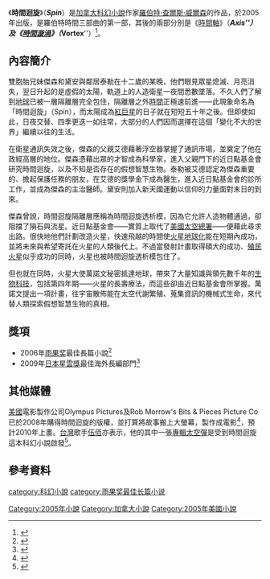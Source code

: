 {{NoteTA|G1=Show}}
{{infobox Book
| name             = 時間迴旋
| title_orig       ='''''Spin'''''
| image            = Spin(1stEd).jpg
| caption          = 第一版封面（精裝書）
| author           = -{zh-hant:[[羅伯特·查爾斯·威爾森|羅伯特·查爾斯·威爾森]];zh-hans:[[罗伯特·查尔斯·威尔森|罗伯特·查尔斯·威尔森]]}-
| translator      = 陳宗琛
| country          = -{zh-hans:[[中国|中国]];zh-hant:[[台灣|台灣]]}-
| language         = -{zh-hans:[[简体中文|简体中文]];zh-hant:[[繁體中文|繁體中文]]}-
| series           = [[時間三部曲|時間三部曲]]
| genre            = [[科幻|科幻]]
| publisher        = -{zh-hans:[[新星出版社|新星出版社]];zh-hant:[[貓頭鷹出版社|貓頭鷹出版社]]}-
| release_date     = 2005年
| isbn             = -{zh-hans:9787802254459;zh-hant:9789867001665}-
| preceded_by      = 
| followed_by      = [[時間軸_(小說)|時間軸]]
}}
《'''時間迴旋'''》（'''''Spin'''''）是[[加拿大|加拿大]][[科幻小說|科幻小說]]作家[[羅伯特·查爾斯·威爾森|羅伯特·查爾斯·威爾森]]的作品，於2005年出版，是羅伯特時間三部曲的第一部，其後的兩部分別是《[[時間軸_(小說)|時間軸]]》（'''''Axis'''''）及《[[時間漩渦|時間漩渦]]》（'''''Vortex'''''）<ref>{{Cite web |url=http://pkusf.net/readart.php?class=khpp&an=20080726100205 |title=宇宙波澜的留白──威尔森的《时间轴》（Axis） |access-date=2010-02-27 |archive-date=2012-04-02 |archive-url=https://web.archive.org/web/20120402041048/http://www.pkusf.net/readart.php?class=khpp&an=20080726100205 |dead-url=yes }}</ref>。

==內容簡介==
雙胞胎兄妹傑森和黛安與鄰居泰勒在十二歲的某晚，他們眼見眾星熄滅、月亮消失，翌日升起的是虛假的太陽，軌道上的人造衛星一夜間悉數墜落。不久人們了解到[[地球|地球]]已被一層隔離層完全包住，隔離層之外[[時間|時間]]正極速前進——此現象命名為「時間迴旋」（Spin），而太陽成為[[紅巨星|紅巨星]]的日子就在短短五十年之後。但即使如此，日夜交替、四季更迭一如往常，大部分的人們因而選擇在這個「變化不大的世界」繼續以往的生活。

在衛星通訊失效之後，傑森的父親艾德藉著浮空器掌握了通訊市場，並奠定了他在政經高層的地位。傑森憑藉出眾的才智成為科學家，進入父親門下的近日點基金會研究時間迴旋，以及不知是否存在的假想智慧生物。泰勒被艾德認定為傑森重要的、擔起保護任務的朋友，在艾德的獎學金下成為醫生，進入近日點基金會的診所工作，並成為傑森的主治醫師。黛安則加入新天國運動以信仰的力量面對末日的到來。

傑森曾說，時間迴旋隔離層應稱為時間迴旋透析模，因為它允許人造物體通過，卻阻擋了隕石與流星。近日點基金會——實質上取代了[[美國太空總署|美國太空總署]]——便藉此尋求出路。很快地他們計劃改造火星，快速飛越的時間使[[火星地球化|火星地球化]]能在短期內成功，並將未來與希望寄託在火星的人類後代上。不過當發射計畫取得碩大的成功、[[殖民火星|殖民火星]]似乎成功的同時，火星也被時間迴旋透析模包住了。

但也就在同時，火星大使萬諾文秘密抵達地球，帶來了大量知識與領先數千年的[[生物科技|生物科技]]，包括第四年期——火星的長壽療法，而這些卻由近日點基金會所掌握。萬諾文提出一項計畫，往宇宙散佈能在太空代謝繁殖、蒐集資訊的機械式生命，來代替人類探索假想智慧生物的真相。

==獎項==
*2006年[[雨果奖|雨果奖]]最佳長篇小說<ref>{{Cite web |url=http://www.locusmag.com/2006/News/08_HugoCampbellWinners.html |title=Hugo and Campbell Awards Winners |accessdate=2010-02-27 |archive-date=2013-07-11 |archive-url=https://www.webcitation.org/6I1yqR9Ng?url=http://www.locusmag.com/2006/News/08_HugoCampbellWinners.html |dead-url=no }}</ref>
*2009年[[日本|日本]][[星雲獎_(日本)|星雲獎]]最佳海外長編部門<ref>{{Cite web |url=http://www.sf-fan.gr.jp/awards/2009result.html |title=2009年星雲賞 |access-date=2010-02-27 |archive-date=2020-02-04 |archive-url=https://web.archive.org/web/20200204082901/http://www.sf-fan.gr.jp/awards/2009result.html |dead-url=no }}</ref>

==其他媒體==
[[美國|美國]]電影製作公司Olympus Pictures及Rob Morrow's Bits & Pieces Picture Co已於2008年購得時間迴旋的版權，並打算將故事搬上大螢幕，製作成電影<ref>{{Cite web |url=http://www.variety.com/article/VR1117986133.html?categoryid=13&cs=1 |title=Rob Morrow, Olympus go for 'Spin' |access-date=2010-02-27 |archive-date=2008-06-14 |archive-url=https://web.archive.org/web/20080614043009/http://www.variety.com/article/VR1117986133.html?categoryid=13&cs=1 |dead-url=yes }}</ref>，預計2010年上畫。[[台灣|台灣]]歌手[[伍佰|伍佰]]亦表示，他的其中一張[[專輯|專輯]][[太空彈|太空彈]]是受到時間迴旋這本科幻小說啟發<ref>{{Cite web |url=http://ent.hunantv.com/m/20090304/222889.html |title=伍佰太空彈持續延燒 《時間迴旋》作者隔空交流 |access-date=2010-02-27 |archive-date=2018-06-24 |archive-url=https://web.archive.org/web/20180624010345/http://ent.hunantv.com/m/20090304/222889.html |dead-url=no }}</ref>。

==參考資料==
{{reflist}}

{{雨果奖最佳长篇小说}}

{{DEFAULTSORT:Spin}}
[[category:科幻小說|category:科幻小說]]
[[category:雨果奖最佳长篇小说|category:雨果奖最佳长篇小说]]
[[Category:2005年小說|Category:2005年小說]]
[[Category:加拿大小說|Category:加拿大小說]]
[[Category:2005年美國小說|Category:2005年美國小說]]